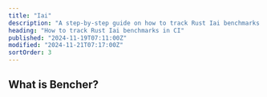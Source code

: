```yaml
---
title: "Iai"
description: "A step-by-step guide on how to track Rust Iai benchmarks in CI"
heading: "How to track Rust Iai benchmarks in CI"
published: "2024-11-19T07:11:00Z"
modified: "2024-11-21T07:17:00Z"
sortOrder: 3
---
```



<Intro
  text="how to benchmark Rust code with Iai"
  url="/learn/benchmarking/rust/iai/"
  name="Iai"
/>

## What is Bencher?

<BencherIntro />

<Steps
  adapter="rust_iai"
  url="/docs/explanation/adapters/#-rust-iai"
/>

<RustIai />

<CallToAction />

